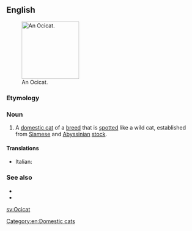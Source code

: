 ==English==
[[File:Ocicat Rizzo moving.jpg|thumb|150px|right|An Ocicat.]]

===Etymology===
{{blend|ocelot|cat|lang=en}}

===Noun===
{{en-noun}}

# A [[domestic cat]] of a [[breed]] that is [[spotted]] like a wild cat, established from [[Siamese]] and [[Abyssinian]] [[stock]].

====Translations====
{{checktrans-top}}
* Italian: {{t-check|it|gatto Ocicat}}
{{trans-mid}}
{{trans-bottom}}

===See also===
* {{pedia}}
* {{commonslite|Category:Ocicat}}

[[Category:en:Domestic cats]]

[[sv:Ocicat]]